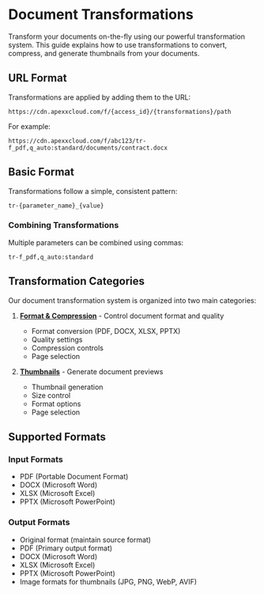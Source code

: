 # Document Transformations

Transform your documents on-the-fly using our powerful transformation system. This guide explains how to use transformations to convert, compress, and generate thumbnails from your documents.

## URL Format

Transformations are applied by adding them to the URL:

```
https://cdn.apexxcloud.com/f/{access_id}/{transformations}/path
```

For example:

```
https://cdn.apexxcloud.com/f/abc123/tr-f_pdf,q_auto:standard/documents/contract.docx
```

## Basic Format

Transformations follow a simple, consistent pattern:

```
tr-{parameter_name}_{value}
```

### Combining Transformations

Multiple parameters can be combined using commas:

```
tr-f_pdf,q_auto:standard
```

## Transformation Categories

Our document transformation system is organized into two main categories:

1. **[Format & Compression](/transformations/document/format-and-compression)** - Control document format and quality

   - Format conversion (PDF, DOCX, XLSX, PPTX)
   - Quality settings
   - Compression controls
   - Page selection

2. **[Thumbnails](/transformations/document/thumbnails)** - Generate document previews
   - Thumbnail generation
   - Size control
   - Format options
   - Page selection

## Supported Formats

### Input Formats

- PDF (Portable Document Format)
- DOCX (Microsoft Word)
- XLSX (Microsoft Excel)
- PPTX (Microsoft PowerPoint)

### Output Formats

- Original format (maintain source format)
- PDF (Primary output format)
- DOCX (Microsoft Word)
- XLSX (Microsoft Excel)
- PPTX (Microsoft PowerPoint)
- Image formats for thumbnails (JPG, PNG, WebP, AVIF)
